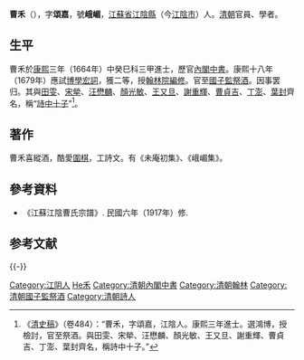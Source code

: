 {{明清人物信息框
| 姓名 = 曹禾
| 原名 = 
| 圖片名稱= Cao He.jpg
| 圖片大小 = 180px
| 圖片說明 = 《江蘇江陰曹氏宗譜》載《峨嵋公像》
| 最高職務 = 國子監祭酒
| 國家 = 大清
| 爵位 =
| 籍貫 = [[江蘇省|江蘇省]][[江陰縣|江陰縣]]
| 族裔 = 漢族
| 字號 = 字頌嘉，號峨嵋
| 諡號 = 
| 出生日期 = 明崇禎十年（1637年）
| 出生地點 = [[南直隸|南直隸]][[江陰縣|江陰縣]]
| 逝世日期 = 清康熙三十八年（1699年）
| 逝世地點 = [[江蘇省|江蘇省]][[江陰縣|江陰縣]]
| 墓葬 =
| 配偶 =
| 親屬 =
| 出身 = 
*康熙三年（1664年）甲辰科同進士出身
*康熙十八年（1679年）己未科博学宏词二等
| 經歷 = 
| 著作 =
}}

'''曹禾'''（{{bd|1637年||1699年|catIdx=C曹}}），字'''頌嘉'''，號'''峨嵋'''，[[江蘇省|江蘇省]][[江陰縣|江陰縣]]（今[[江陰市|江陰市]]）人。[[清朝|清朝]]官員、學者。

==生平==
曹禾於[[康熙|康熙]]三年（1664年）中癸巳科三甲進士，歷官[[內閣中書|內閣中書]]。康熙十八年（1679年）應試[[博學宏詞|博學宏詞]]，獲二等，授[[翰林院|翰林院]][[編修|編修]]。官至[[國子監|國子監]][[祭酒|祭酒]]。因事罢归。其與[[田雯|田雯]]、[[宋犖|宋犖]]、[[汪懋麟|汪懋麟]]、[[顏光敏|顏光敏]]、[[王又旦|王又旦]]、[[謝重輝|謝重輝]]、[[曹貞吉|曹貞吉]]、[[丁澎|丁澎]]、[[葉封|葉封]]齊名，稱“[[詩中十子|詩中十子]]”<ref>《[[清史稿|清史稿]]》（卷484）：“曹禾，字頌嘉，江陰人。康熙三年進士。選鴻博，授檢討，官至祭酒。與田雯、宋犖、汪懋麟、顏光敏、王又旦、謝重輝、曹貞吉、丁澎、葉封齊名，稱詩中十子。”</ref>。

==著作==
曹禾喜縱酒，酷愛[[圍棋|圍棋]]，工詩文。有《未庵初集》、《峨嵋集》。

==參考資料==
*《江蘇江陰曹氏宗譜》. 民國六年（1917年）修.

==参考文献==
{{reflist}}
{{-}}
{{康熙三年甲辰科殿試金榜}}
{{康熙十八年己未科博學宏詞}}

{{Authority control}}

{{DEFAULTSORT:Cao曹}}
[[Category:江阴人|Category:江阴人]]
[[Category:曹姓|He禾]]
[[Category:清朝內閣中書|Category:清朝內閣中書]]
[[Category:清朝翰林|Category:清朝翰林]]
[[Category:清朝國子監祭酒|Category:清朝國子監祭酒]]
[[Category:清朝詩人|Category:清朝詩人]]